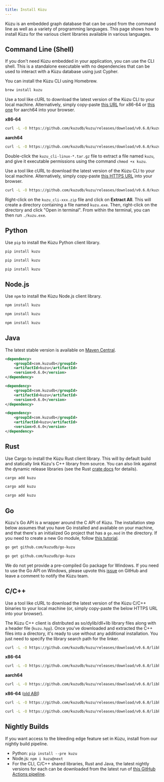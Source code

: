 ```yaml
---
title: Install Kùzu
---
```



Kùzu is an embedded graph database that can be used from the command line as well as
a variety of programming languages. This page shows how to install Kùzu for the various client
libraries available in various languages.

## Command Line (Shell)

If you don't need Kùzu embedded in your application, you can use the CLI shell. This is a standalone
executable with no dependencies that can be used to interact with a Kùzu database using just Cypher.

<Tabs>
<TabItem label="macOS">

You can install the Kùzu CLI using Homebrew.

```bash
brew install kuzu
```

</TabItem>

<TabItem label="Linux">

Use a tool like cURL to download the latest version of the Kùzu CLI to your local machine. Alternatively,
simply copy-paste [this URL](https://github.com/kuzudb/kuzu/releases/download/v0.6.0/kuzu_cli-linux-x86_64.tar.gz)
for x86-64 or [this one](https://github.com/kuzudb/kuzu/releases/download/v0.6.0/kuzu_cli-linux-aarch64.tar.gz)
for aarch64 into your browser.

**x86-64**

```bash
curl -L -O https://github.com/kuzudb/kuzu/releases/download/v0.6.0/kuzu_cli-linux-x86_64.tar.gz
```

**aarch64**

```bash
curl -L -O https://github.com/kuzudb/kuzu/releases/download/v0.6.0/kuzu_cli-linux-aarch64.tar.gz
```

Double-click the `kuzu_cli-linux-*.tar.gz` file to extract a file named `kuzu`, and give it
executable permissions using the command `chmod +x kuzu`.

</TabItem>

<TabItem label="Windows">

Use a tool like cURL to download the latest version of the Kùzu CLI to your local machine. Alternatively,
simply copy-paste [this HTTPS URL](https://github.com/kuzudb/kuzu/releases/download/v0.6.0/kuzu_cli-windows-x86_64.zip)
into your browser.

```bash
curl -L -O https://github.com/kuzudb/kuzu/releases/download/v0.6.0/kuzu_cli-windows-x86_64.zip
```

Right-click on the `kuzu_cli-xxx.zip` file and click on **Extract All**. This will create a directory
containing a file named `kuzu.exe`. Then, right-click on the directory and click "Open in terminal".
From within the terminal, you can then run `./kuzu.exe`.

</TabItem>

</Tabs>

## Python

Use `pip` to install the Kùzu Python client library.

<Tabs>

<TabItem label="macOS">

```bash
pip install kuzu
```

</TabItem>

<TabItem label="Linux">

```bash
pip install kuzu
```

</TabItem>

<TabItem label="Windows">

```bash
pip install kuzu
```

</TabItem>

</Tabs>

## Node.js

Use `npm` to install the Kùzu Node.js client library.

<Tabs>

<TabItem label="macOS">

```bash
npm install kuzu
```

</TabItem>

<TabItem label="Linux">

```bash
npm install kuzu
```

</TabItem>

<TabItem label="Windows">

```bash
npm install kuzu
```

</TabItem>

</Tabs>

## Java

The latest stable version is available on [Maven Central](https://central.sonatype.com/artifact/com.kuzudb/kuzu).

<Tabs>

<TabItem label="macOS">

```xml
<dependency>
    <groupId>com.kuzudb</groupId>
    <artifactId>kuzu</artifactId>
    <version>0.6.0</version>
</dependency>
```

</TabItem>

<TabItem label="Linux">

```xml
<dependency>
    <groupId>com.kuzudb</groupId>
    <artifactId>kuzu</artifactId>
    <version>0.6.0</version>
</dependency>
```

</TabItem>

<TabItem label="Windows">

```xml
<dependency>
    <groupId>com.kuzudb</groupId>
    <artifactId>kuzu</artifactId>
    <version>0.6.0</version>
</dependency>
```

</TabItem>

## Rust

Use Cargo to install the Kùzu Rust client library. This will by default build and statically link Kùzu's C++
library from source. You can also link against the dynamic release libraries (see the Rust
[crate docs](https://docs.rs/kuzu/0.1.1-pre.31/kuzu/) for details).

<Tabs>

<TabItem label="macOS">

```bash
cargo add kuzu
```

</TabItem>

<TabItem label="Linux">

```bash
cargo add kuzu
```

</TabItem>

<TabItem label="Windows">

```bash
cargo add kuzu
```

</TabItem>

</Tabs>

## Go

Kùzu's Go API is a wrapper around the C API of Kùzu. The installation step below assumes that you have Go
installed and available on your machine, and that there's an initialized Go project that has a `go.mod`
in the directory. If you need to create a new Go module, follow [this tutorial](https://go.dev/doc/tutorial/create-module).

<Tabs>

<TabItem label="macOS">

```bash
go get github.com/kuzudb/go-kuzu
```

</TabItem>

<TabItem label="Linux">

```bash
go get github.com/kuzudb/go-kuzu
```

</TabItem>

<TabItem label="Windows">

We do not yet provide a pre-compiled Go package for Windows. If you need to use the Go API on Windows,
please upvote this [issue](https://github.com/kuzudb/go-kuzu/issues/12) on GitHub and leave a comment
to notify the Kùzu team.

</TabItem>

</Tabs>

## C/C++

Use a tool like cURL to download the latest version of the Kùzu C/C++ binaries to your local machine
(or, simply copy-paste the below HTTPS URL into your browser).

The Kùzu C++ client is distributed as so/dylib/dll+lib library files along with a header file (`kuzu.hpp`).
Once you've downloaded and extracted the C++ files into a directory, it's ready to use without
any additional installation. You just need to specify the library search path for the linker.

<Tabs>

<TabItem label="macOS">

```bash
curl -L -O https://github.com/kuzudb/kuzu/releases/download/v0.6.0/libkuzu-osx-universal.tar.gz
```

</TabItem>

<TabItem label="Linux">

**x86-64**

```bash
curl -L -O https://github.com/kuzudb/kuzu/releases/download/v0.6.0/libkuzu-linux-x86_64.tar.gz
```

**aarch64**

```bash
curl -L -O https://github.com/kuzudb/kuzu/releases/download/v0.6.0/libkuzu-linux-aarch64.tar.gz
```

**x86-64** ([old ABI](https://gcc.gnu.org/onlinedocs/libstdc++/manual/using_dual_abi.html))

```bash
curl -L -O https://github.com/kuzudb/kuzu/releases/download/v0.6.0/libkuzu-linux-old_abi-x86_64.tar.gz
```

</TabItem>

<TabItem label="Windows">

```bash
curl -L -O https://github.com/kuzudb/kuzu/releases/download/v0.6.0/libkuzu-windows-x86_64.zip
```

</TabItem>

</Tabs>

</Tabs>


## Nightly Builds

If you want access to the bleeding edge feature set in Kùzu, install from our nightly build pipeline.

- Python: `pip install --pre kuzu`
- Node.js: `npm i kuzu@next`
- For the CLI, C/C++ shared libraries, Rust and Java, the latest nightly versions for each can be
downloaded from the latest run of [this GitHub Actions pipeline](https://github.com/kuzudb/kuzu/actions/workflows/build-and-deploy.yml).

